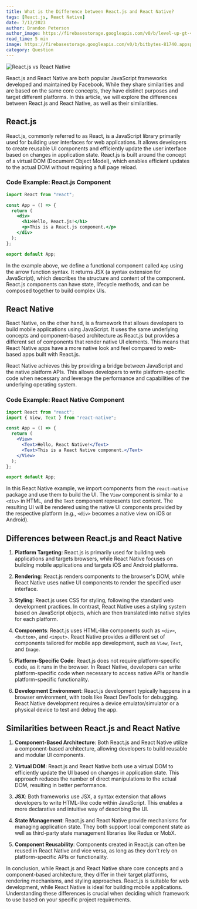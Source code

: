 ```yaml
---
title: What is the Difference between React.js and React Native?
tags: [React.js, React Native]
date: 7/13/2023
author: Brandon Peterson
author_image: https://firebasestorage.googleapis.com/v0/b/level-up-gt-479b6.appspot.com/o/Brandon.webp?alt=media&token=f7cd367f-40c0-4237-87f2-b8ec11dcf411
read_time: 5 min
image: https://firebasestorage.googleapis.com/v0/b/bitbytes-81740.appspot.com/o/React.js%20vs%20React%20Native.png?alt=media&token=4546fa61-0716-4a61-b9c7-6bd5e4be6795
category: Question
---
```


![React.js vs React Native](https://firebasestorage.googleapis.com/v0/b/bitbytes-81740.appspot.com/o/React.js%20vs%20React%20Native.png?alt=media&token=4546fa61-0716-4a61-b9c7-6bd5e4be6795)

React.js and React Native are both popular JavaScript frameworks developed and maintained by Facebook. While they share similarities and are based on the same core concepts, they have distinct purposes and target different platforms. In this article, we will explore the differences between React.js and React Native, as well as their similarities.

## React.js

React.js, commonly referred to as React, is a JavaScript library primarily used for building user interfaces for web applications. It allows developers to create reusable UI components and efficiently update the user interface based on changes in application state. React.js is built around the concept of a virtual DOM (Document Object Model), which enables efficient updates to the actual DOM without requiring a full page reload.

### Code Example: React.js Component

```jsx
import React from "react";

const App = () => {
  return (
    <div>
      <h1>Hello, React.js!</h1>
      <p>This is a React.js component.</p>
    </div>
  );
};

export default App;
```

In the example above, we define a functional component called `App` using the arrow function syntax. It returns JSX (a syntax extension for JavaScript), which describes the structure and content of the component. React.js components can have state, lifecycle methods, and can be composed together to build complex UIs.

## React Native

React Native, on the other hand, is a framework that allows developers to build mobile applications using JavaScript. It uses the same underlying concepts and component-based architecture as React.js but provides a different set of components that render native UI elements. This means that React Native apps have a more native look and feel compared to web-based apps built with React.js.

React Native achieves this by providing a bridge between JavaScript and the native platform APIs. This allows developers to write platform-specific code when necessary and leverage the performance and capabilities of the underlying operating system.

### Code Example: React Native Component

```jsx
import React from "react";
import { View, Text } from "react-native";

const App = () => {
  return (
    <View>
      <Text>Hello, React Native!</Text>
      <Text>This is a React Native component.</Text>
    </View>
  );
};

export default App;
```

In this React Native example, we import components from the `react-native` package and use them to build the UI. The `View` component is similar to a `<div>` in HTML, and the `Text` component represents text content. The resulting UI will be rendered using the native UI components provided by the respective platform (e.g., `<div>` becomes a native view on iOS or Android).

## Differences between React.js and React Native

1. **Platform Targeting**: React.js is primarily used for building web applications and targets browsers, while React Native focuses on building mobile applications and targets iOS and Android platforms.

2. **Rendering**: React.js renders components to the browser's DOM, while React Native uses native UI components to render the specified user interface.

3. **Styling**: React.js uses CSS for styling, following the standard web development practices. In contrast, React Native uses a styling system based on JavaScript objects, which are then translated into native styles for each platform.

4. **Components**: React.js uses HTML-like components such as `<div>`, `<button>`, and `<input>`. React Native provides a different set of components tailored for mobile app development, such as `View`, `Text`, and `Image`.

5. **Platform-Specific Code**: React.js does not require platform-specific code, as it runs in the browser. In React Native, developers can write platform-specific code when necessary to access native APIs or handle platform-specific functionality.

6. **Development Environment**: React.js development typically happens in a browser environment, with tools like React DevTools for debugging. React Native development requires a device emulator/simulator or a physical device to test and debug the app.

## Similarities between React.js and React Native

1. **Component-Based Architecture**: Both React.js and React Native utilize a component-based architecture, allowing developers to build reusable and modular UI components.

2. **Virtual DOM**: React.js and React Native both use a virtual DOM to efficiently update the UI based on changes in application state. This approach reduces the number of direct manipulations to the actual DOM, resulting in better performance.

3. **JSX**: Both frameworks use JSX, a syntax extension that allows developers to write HTML-like code within JavaScript. This enables a more declarative and intuitive way of describing the UI.

4. **State Management**: React.js and React Native provide mechanisms for managing application state. They both support local component state as well as third-party state management libraries like Redux or MobX.

5. **Component Reusability**: Components created in React.js can often be reused in React Native and vice versa, as long as they don't rely on platform-specific APIs or functionality.

In conclusion, while React.js and React Native share core concepts and a component-based architecture, they differ in their target platforms, rendering mechanisms, and styling approaches. React.js is suitable for web development, while React Native is ideal for building mobile applications. Understanding these differences is crucial when deciding which framework to use based on your specific project requirements.
